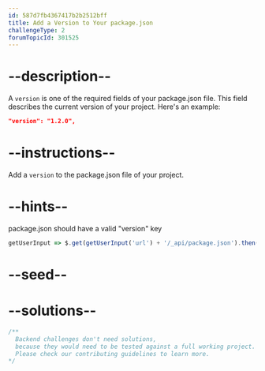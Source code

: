 ```yaml
---
id: 587d7fb4367417b2b2512bff
title: Add a Version to Your package.json
challengeType: 2
forumTopicId: 301525
---
```


# --description--

A `version` is one of the required fields of your package.json file. This field describes the current version of your project. Here's an example:

```json
"version": "1.2.0",
```

# --instructions--

Add a `version` to the package.json file of your project.

# --hints--

package.json should have a valid "version" key

```js
getUserInput => $.get(getUserInput('url') + '/_api/package.json').then(data => { var packJson = JSON.parse(data); assert(packJson.version, '"version" is missing'); }, xhr => { throw new Error(xhr.responseText); })
```

# --seed--

# --solutions--

```js
/**
  Backend challenges don't need solutions, 
  because they would need to be tested against a full working project. 
  Please check our contributing guidelines to learn more.
*/
```
